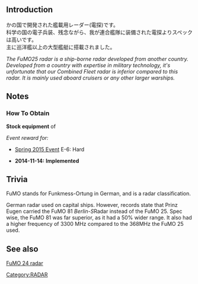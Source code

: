 {{EquipmentInfo|124}}

==Introduction==
かの国で開発された艦載用レーダー(電探)です。<br>科学の国の電子兵装、残念ながら、我が連合艦隊に装備された電探よりスペックは高いです。<br>主に巡洋艦以上の大型艦艇に搭載されました。 

''The FuMO25 radar is a ship-borne radar developed from another country. Developed from a country with expertise in military technology, it's unfortunate that our Combined Fleet radar is inferior compared to this radar. It is mainly used aboard cruisers or any other larger warships.'' 

==Notes==
<div class="mw-collapsible"><h3>How To Obtain</h3>
<div class="mw-collapsible-content">
'''Stock equipment''' of {{Ship/Link|Prinz Eugen Kai}}

''Event reward for:''
* [[Spring 2015 Event]] E-6: Hard

</div></div>


<div class="mw-collapsible><h3>Updates History</h3>
<div class="mw-collapsible-content>
* '''2014-11-14:''' '''Implemented'''
</div></div>

==Trivia==
FuMO stands for Funkmess-Ortung in German, and is a radar classification.

German radar used on capital ships. However, records state that Prinz Eugen carried the FuMO 81 ''Berlin-S ''Radar instead of the FuMO 25. Spec wise, the FuMO 81 was far superior, as it had a 50% wider range. It also had a higher frequency of 3300 MHz compared to the 368MHz the FuMO 25 used.

==See also==
{{Equipmentlist}}
[[wikipedia:FuMO 24 radar|FuMO 24 radar]]
[[Category:RADAR]]